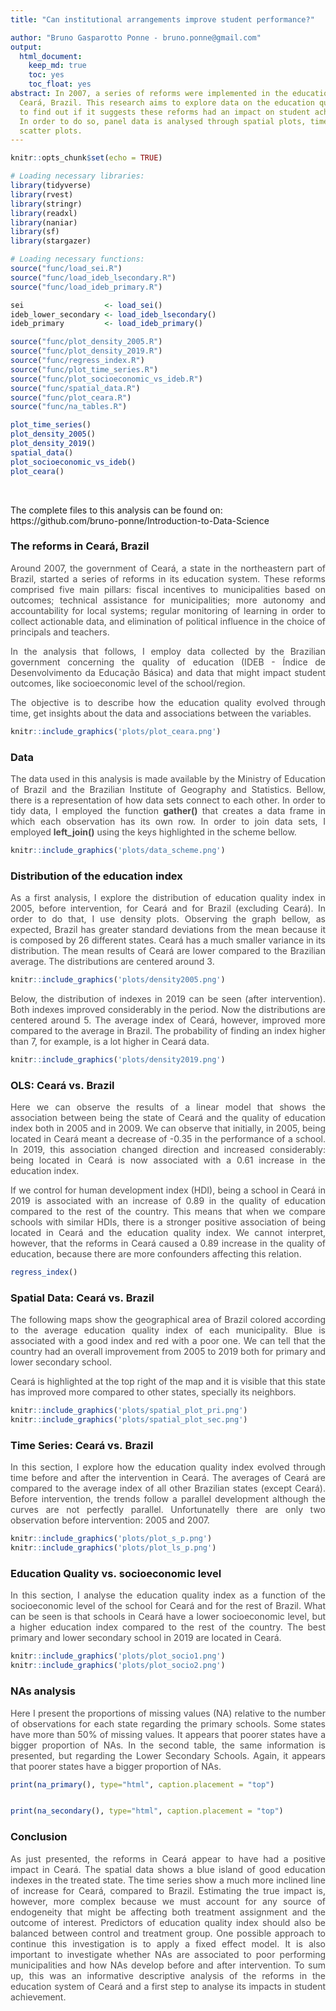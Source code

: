 ```yaml
---
title: "Can institutional arrangements improve student performance?"

author: "Bruno Gasparotto Ponne - bruno.ponne@gmail.com"
output:
  html_document:
    keep_md: true
    toc: yes
    toc_float: yes
abstract: In 2007, a series of reforms were implemented in the education system in
  Ceará, Brazil. This research aims to explore data on the education quality index
  to find out if it suggests these reforms had an impact on student achievement.
  In order to do so, panel data is analysed through spatial plots, time series and
  scatter plots.
---
```


```r
knitr::opts_chunk$set(echo = TRUE)

# Loading necessary libraries:
library(tidyverse) 
library(rvest)
library(stringr)
library(readxl)
library(naniar)
library(sf)
library(stargazer)

# Loading necessary functions:
source("func/load_sei.R")
source("func/load_ideb_lsecondary.R")
source("func/load_ideb_primary.R")

sei                  <- load_sei()
ideb_lower_secondary <- load_ideb_lsecondary()
ideb_primary         <- load_ideb_primary()

source("func/plot_density_2005.R")
source("func/plot_density_2019.R")
source("func/regress_index.R")
source("func/plot_time_series.R")
source("func/plot_socioeconomic_vs_ideb.R")
source("func/spatial_data.R")
source("func/plot_ceara.R")
source("func/na_tables.R")

plot_time_series()
plot_density_2005()
plot_density_2019()
spatial_data()
plot_socioeconomic_vs_ideb()
plot_ceara()

```
<br>

The complete files to this analysis can be found on: https://github.com/bruno-ponne/Introduction-to-Data-Science

### The reforms in Ceará, Brazil
<div style="color:#4E4C4C; text-align: justify">

Around 2007, the government of Ceará, a state in the northeastern part of Brazil, started a series of reforms in its education system. These reforms comprised five main pillars: fiscal incentives to municipalities based on outcomes; technical assistance for municipalities; more autonomy and accountability for local systems; regular monitoring of learning in order to collect actionable data, and elimination of political influence in the choice of principals and teachers.

In the analysis that follows, I employ data collected by the Brazilian government concerning the quality of education (IDEB - Índice de Desenvolvimento da Educação Básica) and data that might impact student outcomes, like socioeconomic level of the school/region.

The objective is to describe how the education quality evolved through time, get insights about the data and associations between the variables.

</div>





```r
knitr::include_graphics('plots/plot_ceara.png')
```

### Data

<div style="color:#4E4C4C; text-align: justify">
The data used in this analysis is made available by the Ministry of Education of Brazil and the Brazilian Institute of Geography and Statistics. Bellow, there is a representation of how data sets connect to each other. In order to tidy data, I employed the function **gather()** that creates a data frame in which each observation has its own row. In order to join data sets, I employed **left_join()** using the keys highlighted in the scheme bellow.
</div>

```r
knitr::include_graphics('plots/data_scheme.png')
```


### Distribution of the education index

<div style="color:#4E4C4C; text-align: justify">
As a first analysis, I explore the distribution of education quality index in 2005, before intervention, for Ceará and for Brazil (excluding Ceará). In order to do that, I use density plots. Observing the graph bellow, as expected, Brazil has greater standard deviations from the mean because it is composed by 26 different states. Ceará has a much smaller variance in its distribution. The mean results of Ceará are lower compared to the Brazilian average. The distributions are centered around 3.
</div>



```r
knitr::include_graphics('plots/density2005.png')
```

<div style="color:#4E4C4C; text-align: justify">
Below, the distribution of indexes in 2019 can be seen (after intervention). Both indexes improved considerably in the period. Now the distributions are centered around 5. The average index of Ceará, however, improved more compared to the average in Brazil. The probability of finding an index higher than 7, for example, is a lot higher in Ceará data.
</div>


```r
knitr::include_graphics('plots/density2019.png')
```

### OLS: Ceará vs. Brazil

<div style="color:#4E4C4C; text-align: justify">
Here we can observe the results of a linear model that shows the association between being the state of Ceará and the quality of education index both in 2005 and in 2009. We can observe that initially, in 2005, being located in Ceará meant a decrease of -0.35 in the performance of a school. In 2019, this association changed direction and increased considerably: being located in Ceará is now associated with a 0.61 increase in the education index. 

If we control for human development index (HDI), being a school in Ceará in 2019 is associated with an increase of 0.89 in the quality of education compared to the rest of the country. This means that when we compare schools with similar HDIs, there is a stronger positive association of being located in Ceará and the education quality index. We cannot interpret, however, that the reforms in Ceará caused a 0.89 increase in the quality of education, because there are more confounders affecting this relation.
</div>


<style type="text/css">
td
{
    text-align: center;
    padding:0 50px 0 50px;
}
</style>
<div >
```r
regress_index()
```
</div>




### Spatial Data: Ceará vs. Brazil

<div style="color:#4E4C4C; text-align: justify">
The following maps show the geographical area of Brazil colored according to the average education quality index of each municipality. Blue is associated with a good index and red with a poor one. We can tell that the country had an overall improvement from 2005 to 2019 both for primary and lower secondary school.

Ceará is highlighted at the top right of the map and it is visible that this state has improved more compared to other states, specially its neighbors.
</div>



```r
knitr::include_graphics('plots/spatial_plot_pri.png')
knitr::include_graphics('plots/spatial_plot_sec.png')
```

### Time Series: Ceará vs. Brazil
<div style="color:#4E4C4C; text-align: justify">
In this section, I explore how the education quality index evolved through time before and after the intervention in Ceará. The averages of Ceará are compared to the average index of all other Brazilian states (except Ceará). Before intervention, the trends follow a parallel development although the curves are not perfectly parallel. Unfortunatelly there are only two observation before intervention: 2005 and 2007.
</div>



```r
knitr::include_graphics('plots/plot_s_p.png')
knitr::include_graphics('plots/plot_ls_p.png')
```

### Education Quality vs. socioeconomic level
<div style="color:#4E4C4C; text-align: justify">
In this section, I analyse the education quality index as a function of the socioeconomic level of the school for Ceará and for the rest of Brazil. What can be seen is that schools in Ceará have a lower socioeconomic level, but a higher education index compared to the rest of the country. The best primary and lower secondary school in 2019 are located in Ceará.
</div>


```r
knitr::include_graphics('plots/plot_socio1.png')
knitr::include_graphics('plots/plot_socio2.png')
```

### NAs analysis
<div style="color:#4E4C4C; text-align: justify">
Here I present the proportions of missing values (NA) relative to the number of observations for each state regarding the primary schools. Some states have more than 50% of missing values. It appears that poorer states have a bigger proportion of NAs. In the second table, the same information is presented, but regarding the Lower Secondary Schools. Again, it appears that poorer states have a bigger proportion of NAs. 
</div>

```r

print(na_primary(), type="html", caption.placement = "top")


print(na_secondary(), type="html", caption.placement = "top")

```

### Conclusion
<div style="color:#4E4C4C; text-align: justify">
As just presented, the reforms in Ceará appear to have had a positive impact in Ceará. The spatial data shows a blue island of good education indexes in the treated state. The time series show a much more inclined line of increase for Ceará, compared to Brazil. Estimating the true impact is, however, more complex because we must account for any source of endogeneity that might be affecting both treatment assignment and the outcome of interest. Predictors of education quality index should also be balanced between control and treatment group. One possible approach to continue this investigation is to apply a fixed effect model. It is also important to investigate whether NAs are associated to poor performing municipalities and how NAs develop before and after intervention. To sum up, this was an informative descriptive analysis of the reforms in the education system of Ceará and a first step to analyse its impacts in student achievement.
</div>

